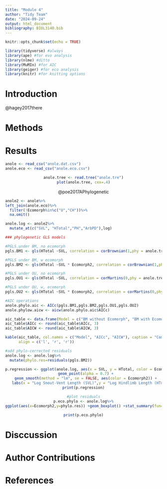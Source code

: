 ```yaml
---
title: "Module 4"
author: "Tidy Team"
date: "2024-09-24"
output: html_document
bibliography: BIOL3140.bib
---
```


```r
knitr::opts_chunk$set(echo = TRUE)
```

```r
library(tidyverse) #always
library(ape) #for evo analysis
library(nlme) #ditto
library(MuMIn) #for AIC
library(geiger) #for eco analysis
library(knitr) #for knitting options
```

# Introduction
@hagey2017there


# Methods

# Results

```r
anole <- read_csv("anole.dat.csv")
anole.eco <- read_csv("anole.eco.csv")
```
<center>
```r
anole.tree <- read.tree("anole.tre")
plot(anole.tree, cex=.4)
```
@poe2017APhylogenetic
</center>



```r
anole2 <- anole%>%
left_join(anole.eco)%>%
  filter(!Ecomorph%in%c("U","CH"))%>%
  na.omit()

anole.log <- anole2%>%
  mutate_at(c("SVL", "HTotal","PH","ArbPD"),log)
```

```r
### phylogenetic GLS models

#PGLS under BM, no ecomorph
pgls.BM1 <- gls(HTotal ~SVL, correlation = corBrownian(1,phy = anole.tree,form=~Species),data = anole.log, method = "ML")

#PGLS under BM, w ecomorph
pgls.BM2 <- gls(HTotal ~SVL * Ecomorph2, correlation = corBrownian(1,phy = anole.tree,form=~Species),data = anole.log, method = "ML")

#PGLS under OU, no ecomorph
pgls.OU1 <- gls(HTotal ~SVL, correlation = corMartins(0,phy = anole.tree,form=~Species),data = anole.log, method = "ML")

#PGLS under OU, w, ecomorph
pgls.OU2 <- gls(HTotal ~SVL * Ecomorph2, correlation = corMartins(0,phy = anole.tree,form=~Species),data = anole.log, method = "ML")
```

```r
#AIC operations
anole.phylo.aic <- AICc(pgls.BM1,pgls.BM2,pgls.OU1,pgls.OU2)
anole.phylow.aicw <- aicw(anole.phylo.aic$AICc)

aic_table <- data.frame(Model = c("BM without Ecomorph", "BM with Ecomorph", "OU without Ecomorph", "OU with Ecomorph"), AICc = anole.phylo.aic$AICc, AICW = anole.phylow.aicw$w)
aic_table$AICc <- round(aic_table$AICc, 3)
aic_table$AICW <- round(aic_table$AICW, 3)

kable(aic_table, col.names = c("Model", "AICc", "AICW"), caption = "Comparison of Phylogenetic Generalized Least Squares (PGLS) Models for Anole Hindlimb Length (HTotal)",
      align = c('l', 'r', 'r'))
```

```r
#add phylo-corrected residuals
anole.log <- anole.log%>%
  mutate(phylo.res=residuals(pgls.BM2))
```

<center>
```r
p.regression <- ggplot(anole.log, aes(x = SVL, y = HTotal, color = Ecomorph2)) +
  geom_point(alpha = 0.7) +
  geom_smooth(method = "lm", se = FALSE, aes(color = Ecomorph2)) +
   labs(x = "Log Snout-Vent Length (SVL)",y = "Log Hindlimb Length (HTotal)",color = "Ecomorph")
print(p.regression)
```
</center>




<center>
```r
#plot residuals
p.eco.phylo <- anole.log%>%
ggplot(aes(x=Ecomorph2,y=phylo.res)) +geom_boxplot() +stat_summary(fun=mean, geom="point", size=3)

print(p.eco.phylo)

```
</center>

# Disccussion


# Author Contributions 

# References